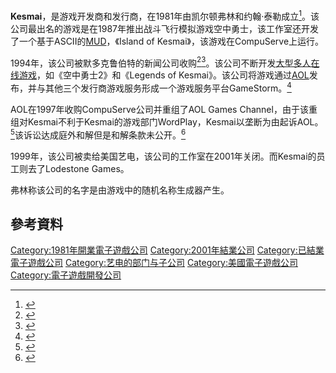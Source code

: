 {{NoteTA
| G1=Games
}}

'''Kesmai'''，是游戏开发商和发行商，在1981年由凯尔顿弗林和约翰·泰勒成立<ref>{{Cite web |url=http://www.mobygames.com/company/kesmai-corporation |title=存档副本 |accessdate=2015-09-19 |archive-date=2018-11-26 |archive-url=https://web.archive.org/web/20181126005642/https://www.mobygames.com/company/kesmai-corporation |dead-url=no }}</ref>。该公司最出名的游戏是在1987年推出战斗飞行模拟游戏空中勇士，该工作室还开发了一个基于ASCII的[[MUD|MUD]]，《Island of Kesmai》，该游戏在CompuServe上运行。

1994年，该公司被默多克鲁伯特的新闻公司收购<ref>{{cite news | title = NEWS CORP. BUYS KESMAI | work = [[USA_Today|USA Today]] | date = April 27, 1994 | author = Pattie Joy }}</ref><ref name="theage">{{cite news | title = News buys top US online games maker | work = [[The_Age|The Age]] | date = April 27, 1994 | author = Ben Potter }}</ref>。该公司不断开发[[大型多人在线游戏|大型多人在线游戏]]，如《空中勇士2》和《Legends of Kesmai》。该公司将游戏通过[[AOL|AOL]]发布，并与其他三个发行商游戏服务形成一个游戏服务平台GameStorm。<ref>{{cite news | title = GAMERS GANGING UP: Four online companies team in GameStorm | date = November 24, 1997 | author = John Voland | work = [[Daily_Variety|Daily Variety]] }}</ref>

AOL在1997年收购CompuServe公司并重组了AOL Games Channel，由于该重组对Kesmai不利于Kesmai的游戏部门WordPlay，Kesmai以垄断为由起诉AOL。<ref>{{cite news | title = Gamer Firm Kesmai Sues America Online | date = September 30, 1997 | author = By Craig Menefee | work = Newsbytes }}</ref>该诉讼达成庭外和解但是和解条款未公开。<ref>{{cite news | title = Kesmai, America Online Settle Lawsuit | date = July 7, 1998 | author = Bob Woods | work = Newsbytes }}</ref>

1999年，该公司被卖给美国艺电，该公司的工作室在2001年关闭。而Kesmai的员工则去了Lodestone Games。

弗林称该公司的名字是由游戏中的随机名称生成器产生。

== 參考資料 ==
{{Reflist}}

{{艺电}}

{{DEFAULTSORT:Mythic Entertainment}}
[[Category:1981年開業電子遊戲公司|Category:1981年開業電子遊戲公司]]
[[Category:2001年結業公司|Category:2001年結業公司]]
[[Category:已結業電子遊戲公司|Category:已結業電子遊戲公司]]
[[Category:艺电的部门与子公司|Category:艺电的部门与子公司]]
[[Category:美國電子遊戲公司|Category:美國電子遊戲公司]]
[[Category:電子遊戲開發公司|Category:電子遊戲開發公司]]